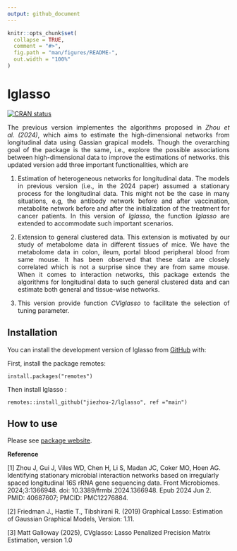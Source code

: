 ```yaml
---
output: github_document
---
```


<!-- README.md is generated from README.Rmd. Please edit that file -->

```r
knitr::opts_chunk$set(
  collapse = TRUE,
  comment = "#>",
  fig.path = "man/figures/README-",
  out.width = "100%"
)
```

# lglasso

<!-- badges: start -->

[![CRAN status](https://www.r-pkg.org/badges/version/lglasso)](https://CRAN.R-project.org/package=lglasso)
<!-- badges: end -->

<div style="text-align: justify"> 

The previous version implementes the algorithms proposed in *Zhou et al. (2024)*,  which aims to estimate the high-dimensional networks  from longitudinal data using Gassian grapical models. Though the overarching goal of the package is the same, i.e., explore the possible associations between high-dimensional data to  improve the estimations of networks. this updated version add three important  functionalities, which are

(1) Estimation of heterogeneous networks for longitudinal data. The models in previous version (i.e., in the 2024 paper) assumed a stationary process for the longitudinal data. This might not be the case in many situations, e.g, the antibody network before and after vaccination,  metabolite network before and after the initialization of the treatment for cancer patients.  In this version of *lglasso*, the function *lglasso* are extended to accommodate such important scenarios.   

(2) Extension to general clustered data. This extension is motivated by our study of metabolome data in different tissues of mice. We have 
the metabolome data in colon, ileum,  portal blood peripheral blood from same mouse. It has been observed that these data are closely correlated which is not a surprise since they are from same mouse.  When it comes to interaction networks, this package extends the algorithms for longitudinal data to such general clustered data and can estimate both general and tissue-wise networks.   


(3) This version provide function  *CVlglasso* to facilitate the selection of tuning parameter. 


</div>
## Installation

You can install the development version of lglasso from [GitHub](https://github.com/) with:

First, install the package remotes:

```
install.packages("remotes")
```

Then install lglasso :

```
remotes::install_github("jiezhou-2/lglasso", ref ="main") 
```



## How to use

 Please see [package website](https://jiezhou-2.github.io/lglasso/). 
 
 
**Reference** 

[1] Zhou J, Gui J, Viles WD, Chen H, Li S, Madan JC, Coker MO, Hoen AG. Identifying stationary microbial interaction networks based on irregularly spaced longitudinal 16S rRNA gene sequencing data. Front Microbiomes. 2024;3:1366948. doi: 10.3389/frmbi.2024.1366948. Epub 2024 Jun 2. PMID: 40687607; PMCID: PMC12276884.

[2] Friedman J., Hastie T., Tibshirani R. (2019)  Graphical Lasso: Estimation of Gaussian Graphical Models, Version: 1.11.


[3] Matt Galloway (2025),  CVglasso: Lasso Penalized Precision Matrix Estimation, version 1.0
